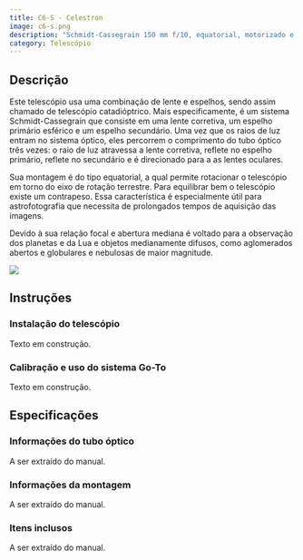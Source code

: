 ```yaml
---
title: C6-S - Celestron
image: c6-s.png
description: "Schmidt-Cassegrain 150 mm f/10, equatorial, motorizado e computadorizado."
category: Telescópio
---
```


::: {.panel-tabset}

## Descrição

Este telescópio usa uma combinação de lente e espelhos, sendo assim chamado de telescópio catadióptrico. Mais especificamente, é um sistema Schmidt-Cassegrain que consiste em uma lente corretiva, um espelho primário esférico e um espelho secundário. Uma vez que os raios de luz entram no sistema óptico, eles percorrem o comprimento do tubo óptico três vezes: o raio de luz atravessa a lente corretiva, reflete no espelho primário, reflete no secundário e é direcionado para a as lentes oculares.

Sua montagem é do tipo equatorial, a qual permite rotacionar o telescópio em torno do eixo de rotação terrestre. Para equilibrar bem o telescópio existe um contrapeso. Essa característica é especialmente útil para astrofotografia que necessita de prolongados tempos de aquisição das imagens.

Devido à sua relação focal e abertura mediana é voltado para a observação dos planetas e da Lua e objetos medianamente difusos, como aglomerados abertos e globulares e nebulosas de maior magnitude.

![](c6-s.png)

## Instruções

### Instalação do telescópio

Texto em construção.

### Calibração e uso do sistema Go-To

Texto em construção.

## Especificações

### Informações do tubo óptico

A ser extraído do manual.

### Informações da montagem

A ser extraído do manual.

### Itens inclusos

A ser extraído do manual.

:::

